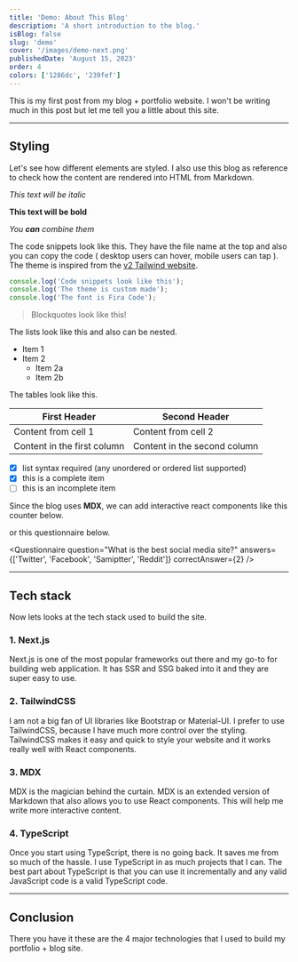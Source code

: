 ```yaml
---
title: 'Demo: About This Blog'
description: 'A short introduction to the blog.'
isBlog: false
slug: 'demo'
cover: '/images/demo-next.png'
publishedDate: 'August 15, 2023'
order: 4
colors: ['1286dc', '239fef']
---
```


This is my first post from my blog + portfolio website. I won't be writing much in this post but let me tell you a little about this site.

---

## Styling

Let's see how different elements are styled. I also use this blog as reference to check how the content are rendered into HTML from Markdown.

_This text will be italic_

**This text will be bold**

_You **can** combine them_

The code snippets look like this. They have the file name at the top and also you can copy the code ( desktop users can hover, mobile users can tap ). The theme is inspired from the [v2 Tailwind website](https://v2.tailwindcss.com/docs/utility-first).

```javascript:folder/file.js
console.log('Code snippets look like this');
console.log('The theme is custom made');
console.log('The font is Fira Code');
```

> Blockquotes look like this!

The lists look like this and also can be nested.

- Item 1
- Item 2
  - Item 2a
  - Item 2b

The tables look like this.

| First Header                | Second Header                |
| --------------------------- | ---------------------------- |
| Content from cell 1         | Content from cell 2          |
| Content in the first column | Content in the second column |

- [x] list syntax required (any unordered or ordered list supported)
- [x] this is a complete item
- [ ] this is an incomplete item

Since the blog uses **MDX**, we can add interactive react components like this counter below.

<Counter />

or this questionnaire below.

<Questionnaire
  question="What is the best social media site?"
  answers={['Twitter', 'Facebook', 'Samiptter', 'Reddit']}
  correctAnswer={2}
/>

---

## Tech stack

Now lets looks at the tech stack used to build the site.

### 1. Next.js

Next.js is one of the most popular frameworks out there and my go-to for building web application. It has SSR and SSG baked into it and they are super easy to use.

### 2. TailwindCSS

I am not a big fan of UI libraries like Bootstrap or Material-UI. I prefer to use TailwindCSS, because I have much more control over the styling. TailwindCSS makes it easy and quick to style your website and it works really well with React components.

### 3. MDX

MDX is the magician behind the curtain. MDX is an extended version of Markdown that also allows you to use React components. This will help me write more interactive content.

### 4. TypeScript

Once you start using TypeScript, there is no going back. It saves me from so much of the hassle. I use TypeScript in as much projects that I can. The best part about TypeScript is that you can use it incrementally and any valid JavaScript code is a valid TypeScript code.

---

## Conclusion

There you have it these are the 4 major technologies that I used to build my portfolio + blog site.
